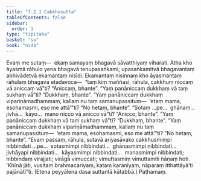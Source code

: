 ```yaml
---
title: "7.2.1 Cakkhusutta"
tableOfContents: false
sidebar:
  order: 1
type: "tipitaka"
basket: "su"
book: "nida"
---
```



<DynamicBreadcrumb />

<Division number="198" book="nida">

<Paragraph number="1137" book="nida">
Evaṃ me sutaṃ—  ekaṃ samayaṃ bhagavā sāvatthiyaṃ viharati. Atha kho āyasmā rāhulo yena bhagavā tenupasaṅkami; upasaṅkamitvā bhagavantaṃ abhivādetvā ekamantaṃ nisīdi. Ekamantaṃ nisinnaṃ kho āyasmantaṃ rāhulaṃ bhagavā etadavoca—  “taṃ kiṃ maññasi, rāhula, cakkhuṃ niccaṃ vā aniccaṃ vā”ti? “Aniccaṃ, bhante”. “Yaṃ panāniccaṃ dukkhaṃ vā taṃ sukhaṃ vā”ti? “Dukkhaṃ, bhante”. “Yaṃ panāniccaṃ dukkhaṃ vipariṇāmadhammaṃ, kallaṃ nu taṃ samanupassituṃ—  ‘etaṃ mama, esohamasmi, eso me attā’”ti? “No hetaṃ, bhante”. “Sotaṃ …pe…  ghānaṃ…  jivhā…  kāyo…  mano nicco vā anicco vā”ti? “Anicco, bhante”. “Yaṃ panāniccaṃ dukkhaṃ vā taṃ sukhaṃ vā”ti? “Dukkhaṃ, bhante”. “Yaṃ panāniccaṃ dukkhaṃ vipariṇāmadhammaṃ, kallaṃ nu taṃ samanupassituṃ—  ‘etaṃ mama, esohamasmi, eso me attā’”ti? “No hetaṃ, bhante”. “Evaṃ passaṃ, rāhula, sutavā ariyasāvako cakkhusmimpi nibbindati …pe…  sotasmimpi nibbindati…  ghānasmimpi nibbindati…  jivhāyapi nibbindati…  kāyasmimpi nibbindati…  manasmimpi nibbindati; nibbindaṃ virajjati; virāgā vimuccati; vimuttasmiṃ vimuttamiti ñāṇaṃ hoti. ‘Khīṇā jāti, vusitaṃ brahmacariyaṃ, kataṃ karaṇīyaṃ, nāparaṃ itthattāyā’ti pajānātī”ti. (Etena peyyālena dasa suttantā kātabbā.)

</Paragraph>
</Division>

<Paragraph number="1138" type="center" book="nida">
Paṭhamaṃ.
</Paragraph>
